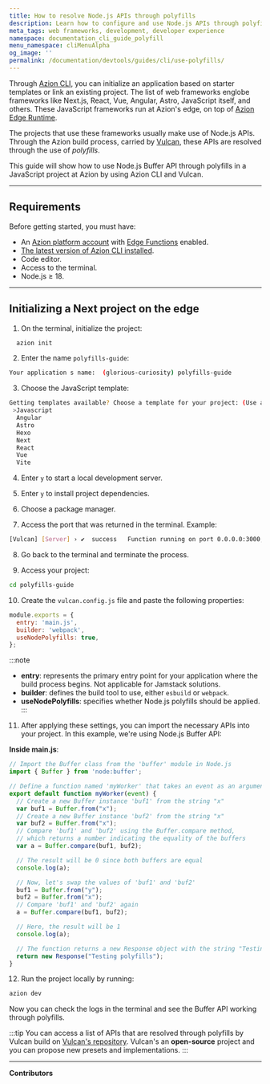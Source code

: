 ```yaml
---
title: How to resolve Node.js APIs through polyfills
description: Learn how to configure and use Node.js APIs through polyfills.
meta_tags: web frameworks, development, developer experience
namespace: documentation_cli_guide_polyfill
menu_namespace: cliMenuAlpha
og_image: ''
permalink: /documentation/devtools/guides/cli/use-polyfills/
---
```


Through [Azion CLI](/en/documentation/products/azion-cli/overview/), you can initialize an application based on starter templates or link an existing project. The list of web frameworks englobe frameworks like Next.js, React, Vue, Angular, Astro, JavaScript itself, and others. These JavaScript frameworks run at Azion's edge, on top of [Azion Edge Runtime](/en/documentation/devtools/runtime/overview/).

The projects that use these frameworks usually make use of Node.js APIs. Through the Azion build process, carried by [Vulcan](https://github.com/aziontech/vulcan), these APIs are resolved through the use of *polyfills*. 

This guide will show how to use Node.js Buffer API through polyfills in a JavaScript project at Azion by using Azion CLI and Vulcan.

---

## Requirements

Before getting started, you must have:

- An [Azion platform account](/en/documentation/products/accounts/creating-account/) with [Edge Functions](/en/documentation/products/build/edge-application/edge-functions/) enabled.
- [The latest version of Azion CLI installed](/en/documentation/products/azion-cli/overview/).
- Code editor.
- Access to the terminal.
- Node.js ≥ 18.

---

## Initializing a Next project on the edge

1. On the terminal, initialize the project:

```sh 
  azion init
```

2. Enter the name `polyfills-guide`:

```sh 
Your application s name:  (glorious-curiosity) polyfills-guide
```

3. Choose the JavaScript template: 

```sh 
Getting templates available? Choose a template for your project: (Use arrow keys)
 >Javascript
  Angular 
  Astro 
  Hexo 
  Next 
  React 
  Vue 
  Vite 
```

4. Enter `y` to start a local development server. 

5. Enter `y` to install project dependencies.  

6. Choose a package manager.

7. Access the port that was returned in the terminal. Example:

```bash 
[Vulcan] [Server] › ✔  success   Function running on port 0.0.0.0:3000, url: http://localhost:3000
``` 

8. Go back to the terminal and terminate the process.

9. Access your project: 

```bash
cd polyfills-guide
```

10. Create the `vulcan.config.js` file and paste the following properties:

```js title="polyfills-guide/vulcan.config.js"
module.exports = {
  entry: 'main.js',
  builder: 'webpack',
  useNodePolyfills: true,
};
```

:::note
- **entry**: represents the primary entry point for your application where the build process begins. Not applicable for Jamstack solutions.
- **builder**: defines the build tool to use, either `esbuild` or `webpack`.
- **useNodePolyfills**: specifies whether Node.js polyfills should be applied.
:::

11. After applying these settings, you can import the necessary APIs into your project. In this example, we're using Node.js Buffer API:

**Inside main.js**:

```js title="polyfills-guide/main.js"
// Import the Buffer class from the 'buffer' module in Node.js
import { Buffer } from 'node:buffer';

// Define a function named 'myWorker' that takes an event as an argument
export default function myWorker(event) {
  // Create a new Buffer instance 'buf1' from the string "x"
  var buf1 = Buffer.from("x");
  // Create a new Buffer instance 'buf2' from the string "x"
  var buf2 = Buffer.from("x");
  // Compare 'buf1' and 'buf2' using the Buffer.compare method,
  // which returns a number indicating the equality of the buffers
  var a = Buffer.compare(buf1, buf2);

  // The result will be 0 since both buffers are equal
  console.log(a);

  // Now, let's swap the values of 'buf1' and 'buf2'
  buf1 = Buffer.from("y");
  buf2 = Buffer.from("x");
  // Compare 'buf1' and 'buf2' again
  a = Buffer.compare(buf1, buf2);

  // Here, the result will be 1
  console.log(a);

  // The function returns a new Response object with the string "Testing buffer polyfills"
  return new Response("Testing polyfills");
}
```

12. Run the project locally by running: 

```bash 
azion dev
```

Now you can check the logs in the terminal and see the Buffer API working through polyfills. 


:::tip
You can access a list of APIs that are resolved through polyfills by Vulcan build on [Vulcan's repository](https://github.com/aziontech/vulcan). Vulcan's an **open-source** project and you can propose new presets and implementations.
:::

---


**Contributors**

<AuthorList filePath="src/content/docs/en/pages/guides/cli/cli-vulcan-use-polyfills.mdx"/>